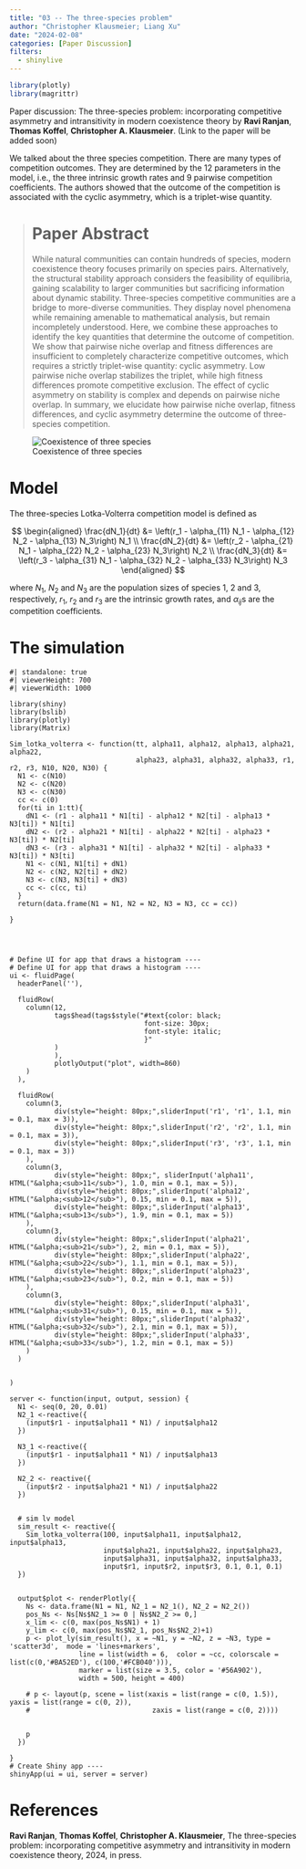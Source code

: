 ```yaml
---
title: "03 -- The three-species problem"
author: "Christopher Klausmeier; Liang Xu"
date: "2024-02-08"
categories: [Paper Discussion]
filters:
  - shinylive
---
```


```r
library(plotly)
library(magrittr)
```

Paper discussion: The three-species problem: incorporating competitive asymmetry and intransitivity in modern coexistence theory by **Ravi Ranjan**, **Thomas Koffel**, **Christopher A. Klausmeier**. (Link to the paper will be added soon)

We talked about the three species competition. There are many types of competition outcomes. They are determined by the 12 parameters in the model, i.e., the three intrinsic growth rates and 9 pairwise competition coefficients. The authors showed that the outcome of the competition is associated with the cyclic asymmetry, which is a triplet-wise quantity.

> # Paper Abstract
>
> While natural communities can contain hundreds of species, modern coexistence theory focuses primarily on species pairs. Alternatively, the structural stability approach considers the feasibility of equilibria, gaining scalability to larger communities but sacrificing information about dynamic stability. Three-species competitive communities are a bridge to more-diverse communities. They display novel phenomena while remaining amenable to mathematical analysis, but remain incompletely understood. Here, we combine these approaches to identify the key quantities that determine the outcome of competition. We show that pairwise niche overlap and fitness differences are insufficient to completely characterize competitive outcomes, which requires a strictly triplet-wise quantity: cyclic asymmetry. Low pairwise niche overlap stabilizes the triplet, while high fitness differences promote competitive exclusion. The effect of cyclic asymmetry on stability is complex and depends on pairwise niche overlap. In summary, we elucidate how pairwise niche overlap, fitness differences, and cyclic asymmetry determine the outcome of three-species competition.

![Coexistence of three species](figures/Fig1.png "Coexistence of three species")

# Model

The three-species Lotka-Volterra competition model is defined as

$$
\begin{aligned}
\frac{dN_1}{dt} &=  \left(r_1 - \alpha_{11} N_1 - \alpha_{12} N_2 - \alpha_{13} N_3\right) N_1 \\
\frac{dN_2}{dt} &=  \left(r_2 - \alpha_{21} N_1 - \alpha_{22} N_2 - \alpha_{23} N_3\right) N_2 \\
\frac{dN_3}{dt} &=  \left(r_3 - \alpha_{31} N_1 - \alpha_{32} N_2 - \alpha_{33} N_3\right) N_3
\end{aligned}
$$

where $N_1$, $N_2$ and $N_3$ are the population sizes of species 1, 2 and 3, respectively, $r_1$, $r_2$ and $r_3$ are the intrinsic growth rates, and $\alpha_{ij}$s are the competition coefficients.


# The simulation

```shinylive-r
#| standalone: true
#| viewerHeight: 700
#| viewerWidth: 1000

library(shiny)
library(bslib)
library(plotly)
library(Matrix)

Sim_lotka_volterra <- function(tt, alpha11, alpha12, alpha13, alpha21, alpha22,
                               alpha23, alpha31, alpha32, alpha33, r1, r2, r3, N10, N20, N30) {
  N1 <- c(N10)
  N2 <- c(N20)
  N3 <- c(N30)
  cc <- c(0)
  for(ti in 1:tt){
    dN1 <- (r1 - alpha11 * N1[ti] - alpha12 * N2[ti] - alpha13 * N3[ti]) * N1[ti]
    dN2 <- (r2 - alpha21 * N1[ti] - alpha22 * N2[ti] - alpha23 * N3[ti]) * N2[ti]
    dN3 <- (r3 - alpha31 * N1[ti] - alpha32 * N2[ti] - alpha33 * N3[ti]) * N3[ti]
    N1 <- c(N1, N1[ti] + dN1)
    N2 <- c(N2, N2[ti] + dN2)
    N3 <- c(N3, N3[ti] + dN3)
    cc <- c(cc, ti)
  }
  return(data.frame(N1 = N1, N2 = N2, N3 = N3, cc = cc))
  
}




# Define UI for app that draws a histogram ----
# Define UI for app that draws a histogram ----
ui <- fluidPage(
  headerPanel(''),
  
  fluidRow(
    column(12, 
           tags$head(tags$style("#text{color: black;
                                 font-size: 30px;
                                 font-style: italic;
                                 }"
           )
           ),
           plotlyOutput("plot", width=860)
    )
  ), 
  
  fluidRow(
    column(3, 
           div(style="height: 80px;",sliderInput('r1', 'r1', 1.1, min = 0.1, max = 3)),
           div(style="height: 80px;",sliderInput('r2', 'r2', 1.1, min = 0.1, max = 3)),
           div(style="height: 80px;",sliderInput('r3', 'r3', 1.1, min = 0.1, max = 3))
    ),
    column(3,
           div(style="height: 80px;", sliderInput('alpha11', HTML("&alpha;<sub>11</sub>"), 1.0, min = 0.1, max = 5)),
           div(style="height: 80px;",sliderInput('alpha12', HTML("&alpha;<sub>12</sub>"), 0.15, min = 0.1, max = 5)),
           div(style="height: 80px;",sliderInput('alpha13', HTML("&alpha;<sub>13</sub>"), 1.9, min = 0.1, max = 5))
    ),
    column(3,
           div(style="height: 80px;",sliderInput('alpha21', HTML("&alpha;<sub>21</sub>"), 2, min = 0.1, max = 5)),
           div(style="height: 80px;",sliderInput('alpha22', HTML("&alpha;<sub>22</sub>"), 1.1, min = 0.1, max = 5)),
           div(style="height: 80px;",sliderInput('alpha23', HTML("&alpha;<sub>23</sub>"), 0.2, min = 0.1, max = 5))
    ),
    column(3,
           div(style="height: 80px;",sliderInput('alpha31', HTML("&alpha;<sub>31</sub>"), 0.15, min = 0.1, max = 5)),
           div(style="height: 80px;",sliderInput('alpha32', HTML("&alpha;<sub>32</sub>"), 2.1, min = 0.1, max = 5)),
           div(style="height: 80px;",sliderInput('alpha33', HTML("&alpha;<sub>33</sub>"), 1.2, min = 0.1, max = 5))
    )
  )
  
  
)

server <- function(input, output, session) {
  N1 <- seq(0, 20, 0.01)
  N2_1 <-reactive({
    (input$r1 - input$alpha11 * N1) / input$alpha12 
  })
  
  N3_1 <-reactive({
    (input$r1 - input$alpha11 * N1) / input$alpha13 
  })
  
  N2_2 <- reactive({
    (input$r2 - input$alpha21 * N1) / input$alpha22
  })
  
  
  # sim lv model
  sim_result <- reactive({
    Sim_lotka_volterra(100, input$alpha11, input$alpha12, input$alpha13,
                       input$alpha21, input$alpha22, input$alpha23,
                       input$alpha31, input$alpha32, input$alpha33,
                       input$r1, input$r2, input$r3, 0.1, 0.1, 0.1)
  })
  
  
  output$plot <- renderPlotly({
    Ns <- data.frame(N1 = N1, N2_1 = N2_1(), N2_2 = N2_2())
    pos_Ns <- Ns[Ns$N2_1 >= 0 | Ns$N2_2 >= 0,]
    x_lim <- c(0, max(pos_Ns$N1) + 1)
    y_lim <- c(0, max(pos_Ns$N2_1, pos_Ns$N2_2)+1)
    p <- plot_ly(sim_result(), x = ~N1, y = ~N2, z = ~N3, type = 'scatter3d',  mode = 'lines+markers',
                 line = list(width = 6,  color = ~cc, colorscale = list(c(0,'#BA52ED'), c(100,'#FCB040'))),
                 marker = list(size = 3.5, color = '#56A902'),
                 width = 500, height = 400)
      
    # p <- layout(p, scene = list(xaxis = list(range = c(0, 1.5)), yaxis = list(range = c(0, 2)),
    #                              zaxis = list(range = c(0, 2))))
    
    
    p
  })
  
}
# Create Shiny app ----
shinyApp(ui = ui, server = server)
```

# References

**Ravi Ranjan**, **Thomas Koffel**, **Christopher A. Klausmeier**, The three-species problem: incorporating competitive asymmetry and intransitivity in modern coexistence theory, 2024, in press.
